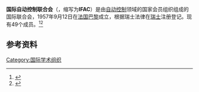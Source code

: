 {{Infobox organization
|name        = 国际自动控制联合会<br />International Federation of Automatic Control
|image        = 
|image_border   = 
|size        = 
|alt         =
|caption      = IFAC
|map        =
|msize        =
|malt        =
|mcaption      =
|abbreviation   = IFAC
|motto          = 
|formation      = 1957
|extinction     =
|type           = {{tsl|en|International nongovernmental organization||INGO}}
|status         =
|purpose        = 
|headquarters   = 
|location       = 
|region_served  = 全球
|membership     =
|language       = [[英语|英语]]
|leader_title   = 主席
|leader_name    = 
|main_organ     =
|parent_organization = 
|affiliations   = 
|num_staff      =
|num_volunteers =
|budget         = 
|website        =   {{url|https://www.ifac-control.org|IFAC官方网站}}
|remarks        = 
}}
'''国际自动控制联合会'''（{{lang-en|International Federation of Automatic Control}}，缩写为'''IFAC'''）是由[[自动控制|自动控制]]领域的国家会员组织组成的国际联合会，1957年9月12日在[[法国|法国]][[巴黎|巴黎]]成立，根据瑞士法律在[[瑞士|瑞士]]注册登记。现有49个成员。<ref>{{Cite book|title=百科知识数据辞典|author=许力以, 周谊主编|publisher=青岛出版社|year=2008|isbn=|location=青岛|pages=}}</ref><ref>{{Cite web|title=国际自动控制联合会（IFAC）第17届世界大会情况简介|url=http://www.caa.org.cn/index.php?me_id=188&ac_id=40|accessdate=2020-12-28|work=中国自动化学会|archive-date=2017-09-21|archive-url=https://web.archive.org/web/20170921091508/http://caa.org.cn/index.php?me_id=188&ac_id=40|dead-url=no}}</ref>

== 参考资料 ==
{{reflist}}

[[Category:国际学术组织|Category:国际学术组织]]